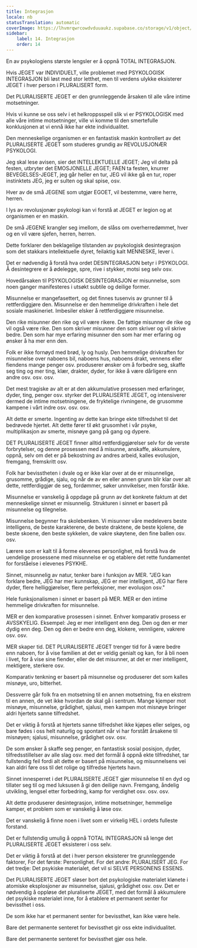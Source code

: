 ```yaml
---
title: Integrasjon
locale: nb
statusTranslation: automatic
coverImage: https://lhvmrqwrcowdvduuaukz.supabase.co/storage/v1/object/public/strapi-uploads/small_cover-educacion-fundamental.webp-2d51a7828a2b1309555be27f7e2a61a0.webp
sidebar:
    label: 14. Integrasjon
    order: 14
---
```

En av psykologiens største lengsler er å oppnå TOTAL INTEGRASJON.

Hvis JEGET var INDIVIDUELT, ville problemet med PSYKOLOGISK INTEGRASJON bli løst med stor letthet, men til verdens ulykke eksisterer JEGET i hver person i PLURALISERT form.

Det PLURALISERTE JEGET er den grunnleggende årsaken til alle våre intime motsetninger.

Hvis vi kunne se oss selv i et helkroppsspeil slik vi er PSYKOLOGISK med alle våre intime motsetninger, ville vi komme til den smertefulle konklusjonen at vi ennå ikke har ekte individualitet.

Den menneskelige organismen er en fantastisk maskin kontrollert av det PLURALISERTE JEGET som studeres grundig av REVOLUSJONÆR PSYKOLOGI.

Jeg skal lese avisen, sier det INTELLEKTUELLE JEGET; Jeg vil delta på festen, utbryter det EMOSJONELLE JEGET; FAEN ta festen, knurrer BEVEGELSES-JEGET, jeg går heller en tur, JEG vil ikke gå en tur, roper instinktets JEG, jeg er sulten og skal spise, osv.

Hver av de små JEGENE som utgjør EGOET, vil bestemme, være herre, herren.

I lys av revolusjonær psykologi kan vi forstå at JEGET er legion og at organismen er en maskin.

De små JEGENE krangler seg imellom, de slåss om overherredømmet, hver og en vil være sjefen, herren, herren.

Dette forklarer den beklagelige tilstanden av psykologisk desintegrasjon som det stakkars intellektuelle dyret, feilaktig kalt MENNESKE, lever i.

Det er nødvendig å forstå hva ordet DESINTEGRASJON betyr i PSYKOLOGI. Å desintegrere er å ødelegge, spre, rive i stykker, motsi seg selv osv.

Hovedårsaken til PSYKOLOGISK DESINTEGRASJON er misunnelse, som noen ganger manifesteres i utsøkt subtile og deilige former.

Misunnelse er mangefasettert, og det finnes tusenvis av grunner til å rettferdiggjøre den. Misunnelse er den hemmelige drivkraften i hele det sosiale maskineriet. Imbesiler elsker å rettferdiggjøre misunnelse.

Den rike misunner den rike og vil være rikere. De fattige misunner de rike og vil også være rike. Den som skriver misunner den som skriver og vil skrive bedre. Den som har mye erfaring misunner den som har mer erfaring og ønsker å ha mer enn den.

Folk er ikke fornøyd med brød, ly og husly. Den hemmelige drivkraften for misunnelse over naboens bil, naboens hus, naboens drakt, vennens eller fiendens mange penger osv. produserer ønsker om å forbedre seg, skaffe seg ting og mer ting, klær, drakter, dyder, for ikke å være dårligere enn andre osv. osv. osv.

Det mest tragiske av alt er at den akkumulative prosessen med erfaringer, dyder, ting, penger osv. styrker det PLURALISERTE JEGET, og intensiverer dermed de intime motsetningene, de fryktelige rivningene, de grusomme kampene i vårt indre osv. osv. osv.

Alt dette er smerte. Ingenting av dette kan bringe ekte tilfredshet til det bedrøvede hjertet. Alt dette fører til økt grusomhet i vår psyke, multiplikasjon av smerte, misnøye gang på gang og dypere.

DET PLURALISERTE JEGET finner alltid rettferdiggjørelser selv for de verste forbrytelser, og denne prosessen med å misunne, anskaffe, akkumulere, oppnå, selv om det er på bekostning av andres arbeid, kalles evolusjon, fremgang, fremskritt osv.

Folk har bevisstheten i dvale og er ikke klar over at de er misunnelige, grusomme, grådige, sjalu, og når de av en eller annen grunn blir klar over alt dette, rettferdiggjør de seg, fordømmer, søker unnvikelser, men forstår ikke.

Misunnelse er vanskelig å oppdage på grunn av det konkrete faktum at det menneskelige sinnet er misunnelig. Strukturen i sinnet er basert på misunnelse og tilegnelse.

Misunnelse begynner fra skolebenken. Vi misunner våre medelevers beste intelligens, de beste karakterene, de beste draktene, de beste kjolene, de beste skoene, den beste sykkelen, de vakre skøytene, den fine ballen osv. osv.

Lærere som er kalt til å forme elevenes personlighet, må forstå hva de uendelige prosessene med misunnelse er og etablere det rette fundamentet for forståelse i elevenes PSYKHE.

Sinnet, misunnelig av natur, tenker bare i funksjon av MER. "JEG kan forklare bedre, JEG har mer kunnskap, JEG er mer intelligent, JEG har flere dyder, flere helliggjørelser, flere perfeksjoner, mer evolusjon osv."

Hele funksjonalismen i sinnet er basert på MER. MER er den intime hemmelige drivkraften for misunnelse.

MER er den komparative prosessen i sinnet. Enhver komparativ prosess er AVSSKYELIG. Eksempel: Jeg er mer intelligent enn deg. Den og den er mer dydig enn deg. Den og den er bedre enn deg, klokere, vennligere, vakrere osv. osv.

MER skaper tid. DET PLURALISERTE JEGET trenger tid for å være bedre enn naboen, for å vise familien at det er veldig genialt og kan, for å bli noen i livet, for å vise sine fiender, eller de det misunner, at det er mer intelligent, mektigere, sterkere osv.

Komparativ tenkning er basert på misunnelse og produserer det som kalles misnøye, uro, bitterhet.

Dessverre går folk fra en motsetning til en annen motsetning, fra en ekstrem til en annen, de vet ikke hvordan de skal gå i sentrum. Mange kjemper mot misnøye, misunnelse, grådighet, sjalusi, men kampen mot misnøye bringer aldri hjertets sanne tilfredshet.

Det er viktig å forstå at hjertets sanne tilfredshet ikke kjøpes eller selges, og bare fødes i oss helt naturlig og spontant når vi har forstått årsakene til misnøyen; sjalusi, misunnelse, grådighet osv. osv.

De som ønsker å skaffe seg penger, en fantastisk sosial posisjon, dyder, tilfredsstillelser av alle slag osv. med det formål å oppnå ekte tilfredshet, tar fullstendig feil fordi alt dette er basert på misunnelse, og misunnelsens vei kan aldri føre oss til det rolige og tilfredse hjertets havn.

Sinnet innesperret i det PLURALISERTE JEGET gjør misunnelse til en dyd og tillater seg til og med luksusen å gi den deilige navn. Fremgang, åndelig utvikling, lengsel etter forbedring, kamp for verdighet osv. osv. osv.

Alt dette produserer desintegrasjon, intime motsetninger, hemmelige kamper, et problem som er vanskelig å løse osv.

Det er vanskelig å finne noen i livet som er virkelig HEL i ordets fulleste forstand.

Det er fullstendig umulig å oppnå TOTAL INTEGRASJON så lenge det PLURALISERTE JEGET eksisterer i oss selv.

Det er viktig å forstå at det i hver person eksisterer tre grunnleggende faktorer, For det første: Personlighet. For det andre: PLURALISERT JEG. For det tredje: Det psykiske materialet, det vil si SELVE PERSONENS ESSENS.

Det PLURALISERTE JEGET sløser bort det psykologiske materialet klønete i atomiske eksplosjoner av misunnelse, sjalusi, grådighet osv. osv. Det er nødvendig å oppløse det pluraliserte JEGET, med det formål å akkumulere det psykiske materialet inne, for å etablere et permanent senter for bevissthet i oss.

De som ikke har et permanent senter for bevissthet, kan ikke være hele.

Bare det permanente senteret for bevissthet gir oss ekte individualitet.

Bare det permanente senteret for bevissthet gjør oss hele.

